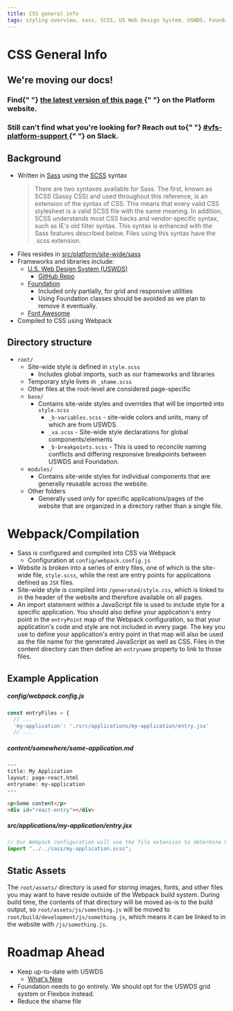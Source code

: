 ```yaml
---
title: CSS general info
tags: styling overview, sass, SCSS, US Web Design System, USWDS, Foundation, Font Awesome
---
```


# CSS General Info

<div class="deprecation-message">
  <h2>We're moving our docs!</h2>
  <h3>
    Find{" "}
    <a href="https://depo-platform-documentation.scrollhelp.site/developer-docs/Styling.1851392375.html">
      the latest version of this page
    </a>{" "}
    on the Platform website.
  </h3>
  <h3>
    Still can't find what you're looking for? Reach out to{" "}
    <a href="https://dsva.slack.com/archives/CBU0KDSB1">
      #vfs-platform-support
    </a>{" "}
    on Slack.
  </h3>
</div>

## Background

- Written in [Sass](http://sass-lang.com/) using the [SCSS](http://sass-lang.com/documentation/file.SASS_REFERENCE.html) syntax
  > There are two syntaxes available for Sass. The first, known as SCSS (Sassy CSS) and used throughout this reference, is an extension of the syntax of CSS. This means that every valid CSS stylesheet is a valid SCSS file with the same meaning. In addition, SCSS understands most CSS hacks and vendor-specific syntax, such as IE's old filter syntax. This syntax is enhanced with the Sass features described below. Files using this syntax have the .scss extension.
- Files resides in [src/platform/site-wide/sass](https://github.com/department-of-veterans-affairs/vets-website/tree/main/src/platform/site-wide/sass)
- Frameworks and libraries include:
  - [U.S. Web Design System (USWDS)](https://designsystem.digital.gov/)
    - [GitHub Repo](https://github.com/uswds/uswds)
  - [Foundation](https://foundation.zurb.com/sites/docs/v/5.5.3/)
    - Included only partially, for grid and responsive utilities
    - Using Foundation classes should be avoided as we plan to remove it eventually.
  - [Font Awesome](http://fontawesome.io/)
- Compiled to CSS using Webpack

## Directory structure

- `root/`
  - Site-wide style is defined in `style.scss`
    - Includes global imports, such as our frameworks and libraries
  - Temporary style lives in `_shame.scss`
  - Other files at the root-level are considered page-specific
  - `base/`
    - Contains site-wide styles and overrides that will be imported into `style.scss`
      - `_b-variables.scss` - site-wide colors and units, many of which are from USWDS.
      - `_va.scss` - Site-wide style declarations for global components/elements
      - `_b-breakpoints.scss` - This is used to reconcile naming conflicts and differing responsive breakpoints between USWDS and Foundation.
  - `modules/`
    - Contains site-wide styles for individual components that are generally reusable across the website.
  - Other folders
    - Generally used only for specific applications/pages of the website that are organized in a directory rather than a single file.

# Webpack/Compilation

- Sass is configured and compiled into CSS via Webpack
  - Configuration at `config/webpack.config.js`
- Website is broken into a series of entry files, one of which is the site-wide file, `style.scss`, while the rest are entry points for applications defined as `JSX` files.
- Site-wide style is compiled into `/generated/style.css`, which is linked to in the header of the website and therefore available on all pages.
- An import statement within a JavaScript file is used to include style for a specific application. You should also define your application's entry point in the `entryPoint` map of the Webpack configuration, so that your application's code and style are not included in every page. The key you use to define your application's entry point in that map will also be used as the file name for the generated JavaScript as well as CSS. Files in the content directory can then define an `entryname` property to link to those files.

## Example Application

##### config/webpack.config.js

```js
const entryFiles = {
  // ...
  'my-application': './src/applications/my-application/entry.jsx'
  // ...
```

##### content/somewhere/some-application.md

```html
---
title: My Application
layout: page-react.html
entryname: my-application
---

<p>Some content</p>
<div id="react-entry"></div>
```

##### src/applications/my-application/entry.jsx

```js
// Our Webpack configuration will use the file extension to determine how to handle that import, which in our case is to compile it into a CSS file.
import "../../sass/my-application.scss";
```

## Static Assets

The `root/assets/` directory is used for storing images, fonts, and other files you may want to have reside outside of the Webpack build system. During build time, the contents of that directory will be moved as-is to the build output, so `root/assets/js/something.js` will be moved to `root/build/development/js/something.js`, which means it can be linked to in the website with `/js/something.js`.

# Roadmap Ahead

- Keep up-to-date with USWDS
  - [What's New](https://designsystem.digital.gov/whats-new/)
- Foundation needs to go entirely. We should opt for the USWDS grid system or Flexbox instead.
- Reduce the shame file
